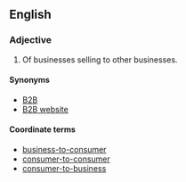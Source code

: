 ==English==

===Adjective===
{{en-adj|pos=[[business]]-[[to]]-[[business]]}}

# Of businesses selling to other businesses.

====Synonyms====
* [[B2B]]
*[http://www.tradett.com B2B website]

====Coordinate terms====
* [[business-to-consumer]]
* [[consumer-to-consumer]]
* [[consumer-to-business]]
